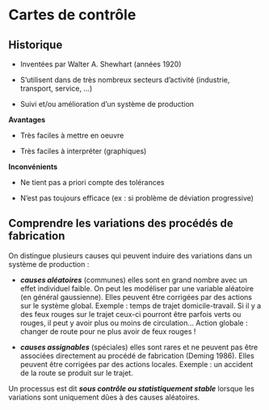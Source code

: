 # Cartes de contrôle

## Historique

- Inventées par Walter A. Shewhart (années 1920)

- S'utilisent dans de très nombreux secteurs d'activité (industrie, transport, service, ...)

- Suivi et/ou amélioration d'un système de production 

**Avantages**

- Très faciles à mettre en oeuvre

- Très faciles à interpréter (graphiques)

**Inconvénients**

- Ne tient pas a priori compte des tolérances 

- N'est pas toujours efficace (ex : si problème de déviation progressive)

## Comprendre les variations des procédés de fabrication

On distingue plusieurs causes qui peuvent induire des variations dans un système de production :

- ***causes aléatoires*** (communes) elles sont en grand nombre avec un effet individuel faible. On peut les modéliser par une variable aléatoire (en général gaussienne). Elles peuvent être corrigées par des actions sur le système global.
Exemple : temps de trajet domicile-travail. Si il y a des feux rouges sur le trajet ceux-ci pourront être parfois verts ou rouges, il peut y avoir plus ou moins de circulation... Action globale : changer de route pour ne plus avoir de feux rouges !

- ***causes assignables*** (spéciales) elles sont rares et ne peuvent pas être associées directement au procédé de fabrication (Deming 1986).  Elles peuvent être corrigées par des actions locales.
Exemple : un accident de la route se produit sur le trajet.


Un processus est dit ***sous contrôle ou statistiquement stable*** lorsque les variations sont uniquement dûes à des causes aléatoires.
